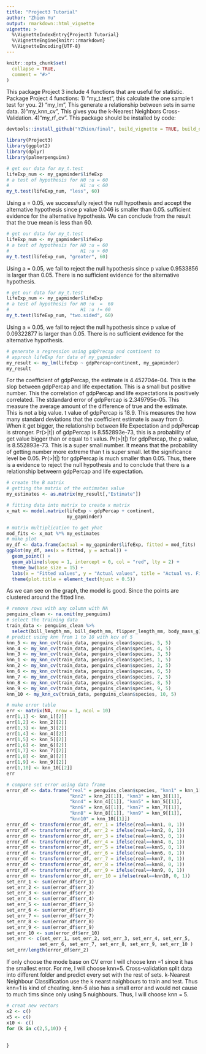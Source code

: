 ```yaml
---
title: "Project3 Tutorial"
author: "Zhien Yu"
output: rmarkdown::html_vignette
vignette: >
  %\VignetteIndexEntry{Project3 Tutorial}
  %\VignetteEngine{knitr::rmarkdown}
  %\VignetteEncoding{UTF-8}
---
```


```r
knitr::opts_chunk$set(
  collapse = TRUE,
  comment = "#>"
)
```

This package Project 3 include 4 functions that are useful for statistic.
Package Project 4 functions:
1) "my_t.test", this calculate the one sample t test for you.
2) "my_lm", This generate a relationship between sets in same data.
3)"my_knn_cv", This gives you the k-Nearest Neighbors Cross-Validation.
4)"my_rf_cv".
This package should be installed by code:
```r
devtools::install_github("YZhien/final", build_vignette = TRUE, build_opts = c())
```

```r
library(Project3)
library(ggplot2)
library(dplyr)
library(palmerpenguins)

```

```r
# get our data for my_t.test
lifeExp_num <- my_gapminder$lifeExp
# a test of hypothesis for H0 :u = 60
#                          H1 :u < 60
my_t.test(lifeExp_num, "less", 60)
```
Using a = 0.05, we successfully reject the null hypothesis and accept the alternative hypothesis since p value 0.046 is smaller than 0.05. sufficient evidence for the alternative hypothesis. We can conclude from the result that the true mean is less than 60.

```r
# get our data for my_t.test
lifeExp_num <- my_gapminder$lifeExp
# a test of hypothesis for H0 :u = 60
#                          H1 :u > 60
my_t.test(lifeExp_num, "greater", 60)
```
Using a = 0.05, we fail to reject the null hypothesis since p value 0.9533856 is larger than 0.05. There is no sufficient evidence for the alternative hypothesis.

```r
# get our data for my_t.test
lifeExp_num <- my_gapminder$lifeExp
# a test of hypothesis for H0 :u  =  60
#                          H1 :u != 60
my_t.test(lifeExp_num, "two.sided", 60)
```
Using a = 0.05, we fail to reject the null hypothesis since p value of 0.09322877 is larger than 0.05. There is no sufficient evidence for the alternative hypothesis.

```r
# generate a regression using gdpPrecap and continent to 
# approch lifeExp for data of my_gapminder
my_result <- my_lm(lifeExp ~ gdpPercap+continent, my_gapminder)
my_result
```
For the coefficient of gdpPercap, the estimate is 4.452704e-04. This is the slop between gdpPercap and life expectation. This is a small but positive number. This the correlation of gdpPercap and life expectations is positively correlated. The stdandard error of gdpPercap is 2.349795e-05. This measure the average amount of the difference of true and the estimate. This is not a big value. t value of gdpPercap is 18.9. This measures the how many standard deviations that the coefficient estimate is away from 0. When it get bigger, the relationship between life Expectation and pdpPercap is stronger. Pr(>|t|) of gdpPercap is 8.552893e-73, this is a probability of get value bigger than or equal to t valus. 
Pr(>|t|) for gdpPercap, the p value, is 8.552893e-73. This is a super small number. It means that the probability of getting number more extreme than t is super small. let the significance level be 0.05. Pr(>|t|) for gdpPercap is much smaller than 0.05. Thus, there is a evidence to reject the null hypothesis and to conclude that there is a relationship betweern gdpPercap and life expectation.
```r
# create the B matrix
# getting the matrix of the estimates value 
my_estimates <- as.matrix(my_result[,"Estimate"])

# fitting data into matrix to create x matrix
x_mat <- model.matrix(lifeExp ~ gdpPercap + continent,
                      my_gapminder)

# matrix multiplication to get yhat 
mod_fits <- x_mat %*% my_estimates
# make plot
my_df <- data.frame(actual = my_gapminder$lifeExp, fitted = mod_fits)
ggplot(my_df, aes(x = fitted, y = actual)) +
  geom_point() +
  geom_abline(slope = 1, intercept = 0, col = "red", lty = 2) + 
  theme_bw(base_size = 15) +
  labs(x = "Fitted values", y = "Actual values", title = "Actual vs. Fitted") +
  theme(plot.title = element_text(hjust = 0.5))

```
As we can see on the graph, the model is good. Since the points are clustered around the fitted line. 
```r
# remove rows with any column with NA
penguins_clean <- na.omit(my_penguins)
# select the training data
train_data <- penguins_clean %>% 
  select(bill_length_mm, bill_depth_mm, flipper_length_mm, body_mass_g)
# predict using knn from 1 to 10 with kcv of 5
knn_5 <- my_knn_cv(train_data, penguins_clean$species, 5, 5)
knn_4 <- my_knn_cv(train_data, penguins_clean$species, 4, 5)
knn_3 <- my_knn_cv(train_data, penguins_clean$species, 3, 5)
knn_1 <- my_knn_cv(train_data, penguins_clean$species, 1, 5)
knn_2 <- my_knn_cv(train_data, penguins_clean$species, 2, 5)
knn_6 <- my_knn_cv(train_data, penguins_clean$species, 6, 5)
knn_7 <- my_knn_cv(train_data, penguins_clean$species, 7, 5)
knn_8 <- my_knn_cv(train_data, penguins_clean$species, 8, 5)
knn_9 <- my_knn_cv(train_data, penguins_clean$species, 9, 5)
knn_10 <- my_knn_cv(train_data, penguins_clean$species, 10, 5)

# make error table
err <- matrix(NA, nrow = 1, ncol = 10)
err[1,1] <- knn_1[[2]]
err[1,2] <- knn_2[[2]]
err[1,3] <- knn_3[[2]]
err[1,4] <- knn_4[[2]]
err[1,5] <- knn_5[[2]]
err[1,6] <- knn_6[[2]]
err[1,7] <- knn_7[[2]]
err[1,8] <- knn_8[[2]]
err[1,9] <- knn_9[[2]]
err[1,10] <- knn_10[[2]]
err

# compare set error using data frame
error_df <- data.frame("real" = penguins_clean$species, "knn1" = knn_1[[1]],
                       "knn2" = knn_2[[1]], "knn3" = knn_3[[1]],
                       "knn4" = knn_4[[1]], "knn5" = knn_5[[1]],
                       "knn6" = knn_6[[1]], "knn7" = knn_7[[1]],
                       "knn8" = knn_8[[1]], "knn9" = knn_9[[1]],
                       "knn10" = knn_10[[1]])
error_df <- transform(error_df, err_1 = ifelse(real==knn1, 0, 1))
error_df <- transform(error_df, err_2 = ifelse(real==knn2, 0, 1))
error_df <- transform(error_df, err_3 = ifelse(real==knn3, 0, 1))
error_df <- transform(error_df, err_4 = ifelse(real==knn4, 0, 1))
error_df <- transform(error_df, err_5 = ifelse(real==knn5, 0, 1))
error_df <- transform(error_df, err_6 = ifelse(real==knn6, 0, 1))
error_df <- transform(error_df, err_7 = ifelse(real==knn7, 0, 1))
error_df <- transform(error_df, err_8 = ifelse(real==knn8, 0, 1))
error_df <- transform(error_df, err_9 = ifelse(real==knn9, 0, 1))
error_df <- transform(error_df, err_10 = ifelse(real==knn10, 0, 1))
set_err_1 <- sum(error_df$err_1)
set_err_2 <- sum(error_df$err_2)
set_err_3 <- sum(error_df$err_3)
set_err_4 <- sum(error_df$err_4)
set_err_5 <- sum(error_df$err_5)
set_err_6 <- sum(error_df$err_6)
set_err_7 <- sum(error_df$err_7)
set_err_8 <- sum(error_df$err_8)
set_err_9 <- sum(error_df$err_9)
set_err_10 <- sum(error_df$err_10)
set_err <- c(set_err_1, set_err_2, set_err_3, set_err_4, set_err_5,
            set_err_6, set_err_7, set_err_8, set_err_9, set_err_10 )
set_err/length(error_df$err_2)
```
If only choose the mode base on CV error I will choose knn =1 since it has the smallest error.
For me, I will choose knn=5. 
Cross-validation split data into different folder and predict every set with the rest of sets. k-Nearest Neighbour Classification use the k nearst naighbours to train and test. Thus knn=1 is kind of cheating. knn-5 also has a small error and would not cause to much tims since only using 5 nuighbours. Thus, I will choose knn = 5.
```r
# creat new vectors
x2 <- c()
x5 <- c()
x10 <- c()
for (k in c(2,5,10)) {
  
  
}

```
